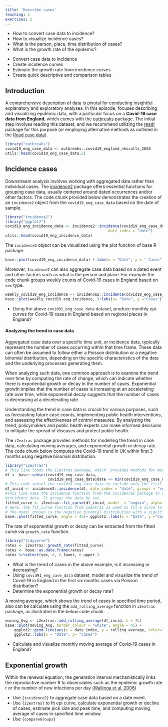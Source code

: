 ```yaml
---
title: 'Describe cases'
teaching: 1
exercises: 2
---
```


:::::::::::::::::::::::::::::::::::::: questions 
- How to convert case data to incidence? 
- How to visualize incidence cases?
- What is the person, place, time distribution of cases?
- What is the growth rate of the epidemic?
<!-- - what are the epidemiological characteristics of the infection? -->

::::::::::::::::::::::::::::::::::::::::::::::::

::::::::::::::::::::::::::::::::::::: objectives
- Convert case data to incidence 
- Create incidence curves
- Estimate the growth rate from incidence curves
- Create quick descriptive and comparison tables

::::::::::::::::::::::::::::::::::::::::::::::::

## Introduction

A comprehensive description of data is pivotal for conducting insightful explanatory and exploratory analyses. In this episode, focuses describing and visualizing epidemic data, with a particular focus on a **Covid-19 case data from England**, which comes with the [outbreaks](http://www.reconverse.org/outbreaks/) package. The initial step involves reading this dataset, and we recommend utilizing the [readr](../links.md#readr) package for this purpose (or employing alternative methods as outlined in the [Read case data](../episodes/read-cases.Rmd)).

```r
library("outbreaks")
covid19_eng_case_data <- outbreaks::covid19_england_nhscalls_2020
utils::head(covid19_eng_case_data,5)
```
## Incidence cases

Downstream analysis involves working with aggregated data rather than individual cases. The  [incidence2]((https://www.reconverse.org/incidence2/articles/incidence2.html){.external target="_blank"}) package offers essential functions for grouping case data, usually centered around dated occurrences and/or other factors.  The code chunk provided below demonstrates the creation of an `incidence2` object from the `covid19_eng_case_data` based on the  date of sample.

```r
library("incidence2")
library("ggplot2")
covid19_eng_incidence_data <- incidence2::incidence(covid19_eng_case_data, 
                                              date_index = "date")
utils::head(covid19_eng_incidence_data)
```

The `incidence2` object can be visualized using the plot function of base R package. 
```r
base::plot(covid19_eng_incidence_data) + labs(x = "Date", y = " Cases")+theme(axis.text.x = element_text(angle = 90, vjust = 0.5, hjust=1))
```

Moreover, `Incidence2` can also aggregate case data based on a dated event and other factors such as  what is the person and place. For example the code chunk groups weekly counts of Covid-19 cases in England based on  `sex` type.

```r
weekly_covid19_eng_incidence <- incidence2::incidence(covid19_eng_case_data, date_index = "date", interval = "week", groups = "sex")
base::plot(weekly_covid19_eng_incidence, )+labs(x= "Date", y ="Cases")+ theme(axis.text.x = element_text(angle = 90, vjust = 0.5, hjust=1))
```


::::::::::::::::::::::::::::::::::::: challenge 

- Using the above `covid91_eng_case_data`  dataset, produce monthly epi-curves for Covid-19 cases in England based on  regional places in England?

::::::::::::::::::::::::::::::::::::::::::::::::

<!-- https://gitlab.renkulab.io/the-graph-courses/further-data-analysis-with-r-staging/-/tree/master/ch06_basic_geospatial_viz/lessons -->
#### Analyzing the trend in case data

Aggregated case data over a specific time unit, or incidence data, typically represent the number of cases occurring within that time frame. These data can often be assumed to follow either a Poisson distribution or a negative binomial distribution, depending on the specific characteristics of the data and the underlying processes generating them.

When analyzing such data, one common approach is to examine the trend over time by computing the rate of change, which can indicate whether there is exponential growth or decay in the number of cases. Exponential growth implies that the number of cases is increasing at an accelerating rate over time, while exponential decay suggests that the number of cases is decreasing at a decelerating rate.

Understanding the trend in case data is crucial for various purposes, such as forecasting future case counts, implementing public health interventions, and assessing the effectiveness of control measures. By analyzing the trend, policymakers and public health experts can make informed decisions to mitigate the spread of diseases and protect public health.

The `i2extras` package provides methods for modelling the trend in case data, calculating moving averages, and exponential growth or decay rate. The code chunk below computes the Covid-19 trend in UK within first 3 months using negative binomial distribution. 

```r
library("i2extras")
# This line loads the i2extras package, which  provides methods for modeling trends in case data.
df <- base::subset(covid19_eng_case_data, 
                   covid19_eng_case_data$date <= min(covid19_eng_case_data$date)+90)
# This code subset the covid19_eng_case_data to include only the first 3 months of data.
df_incid <- incidence2::incidence(df, date_index = "date", groups = "sex")
#This line uses the incidence function from the incidence2 package to compute the
#incidence data. It groups the data by sex.
fitted_curve <- i2extras::fit_curve(df_incid, model  = "negbin", alpha = 0.05)
# Here, the fit_curve function from i2extras is used to fit a curve to the incidence data.
# The model chosen is the negative binomial distribution with a significance level (alpha) of 0.05.
base::plot(fitted_curve, angle = 45)+ ggplot2::labs(x = "Date", y ="Cases")
```
The rate of exponential growth or decay can be extracted from the fitted curve via `growth_rate` function.

```r
library("tidyverse")
rates <- i2extras::growth_rate(fitted_curve)
rates <- base::as.data.frame(rates)
rates %>%select(sex, r, r_lower, r_upper )
```

::::::::::::::::::::::::::::::::::::: challenge 

- What is the trend of cases in the above example, is it increasing or decreasing?
- Using  `covid91_eng_case_data`  dataset, model and visualize the trend of  Covid-19 in England in the first six months cases via Poisson distribution?
- Determine the exponential growth or decay rate?

::::::::::::::::::::::::::::::::::::::::::::::::

A moving average, which shows the trend of cases in specified time period, also can be calculate using the `add_rolling_average` function in `i2extras` package, as illustrated in the below code chunk.

```r
moving_Avg <- i2extras::add_rolling_average(df_incid, n = 7L)
base::plot(moving_Avg, border_colour = "white", angle = 45) +
    ggplot2::geom_line(aes(x = date_index, y = rolling_average, color="red"))+
    ggplot2::labs(x = "Date", y= "Cases")
```

::::::::::::::::::::::::::::::::::::: challenge 

- Calculate and visualize monthly moving average of Covid-19 cases in England?

::::::::::::::::::::::::::::::::::::::::::::::::

## Exponential growth

Within the renewal equation, the generation interval mechanistically links the reproductive number R to observables such as the epidemic growth rate r or the number of new infections per day [(Wallinga et al. 2006)](https://royalsocietypublishing.org/doi/10.1098/rspb.2006.3754)

::::::::::::::::::::::::::::::::::::: keypoints 

- Use `{incidence2}` to aggregate case data based on a date event.  
- Use `{i2extras}` to fit epi curve,  calculate exponential growth or decline of cases, estimate pick size and peak time, and computing moving average of cases in specified time window.
- Use `{compareGroups}`

::::::::::::::::::::::::::::::::::::::::::::::::

